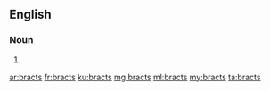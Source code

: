 ==English==

===Noun===
{{head|en|plural}}

# {{plural of|bract|lang=en}}

[[ar:bracts]]
[[fr:bracts]]
[[ku:bracts]]
[[mg:bracts]]
[[ml:bracts]]
[[my:bracts]]
[[ta:bracts]]
